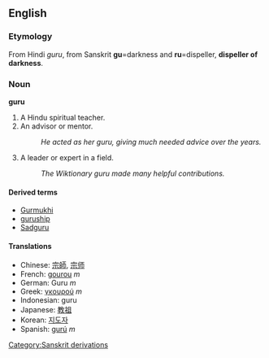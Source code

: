 ==English==
===Etymology===
From Hindi ''guru'', from Sanskrit '''gu'''=darkness and '''ru'''=dispeller, '''dispeller of darkness'''.

===Noun===
'''guru''' 
#A Hindu spiritual teacher.
#An advisor or mentor.
#:''He acted as her guru, giving much needed advice over the years.''
#A leader or expert in a field.
#:''The Wiktionary guru made many helpful contributions.''
====Derived terms====
*[[Gurmukhi]]<!-- script of the punjabi language -->
*[[guruship]]
*[[Sadguru]]

====Translations====
*Chinese: [[宗師]], [[宗师]]
*French: [[gourou]] ''m''
*German: Guru ''m''
*Greek:  [[γκουρού]] ''m''
*Indonesian: guru
*Japanese: [[教祖]]
*Korean: [[지도자]]
*Spanish: [[gurú]] ''m''
[[Category:Sanskrit derivations]]